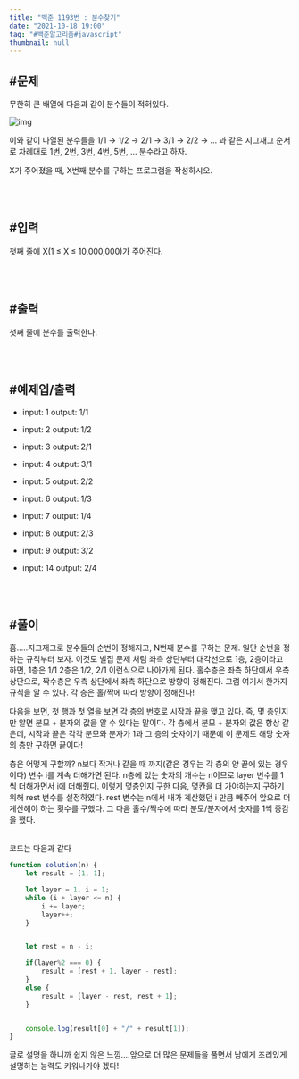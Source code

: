 ```yaml
---
title: "백준 1193번 : 분수찾기"
date: "2021-10-18 19:00"
tag: "#백준알고리즘#javascript"
thumbnail: null
---
```


## #문제

무한히 큰 배열에 다음과 같이 분수들이 적혀있다.

![img](../../../../post-images/20211018/분수찾기.png)

이와 같이 나열된 분수들을 1/1 → 1/2 → 2/1 → 3/1 → 2/2 → … 과 같은 지그재그 순서로 차례대로 1번, 2번, 3번, 4번, 5번, … 분수라고 하자.

X가 주어졌을 때, X번째 분수를 구하는 프로그램을 작성하시오.

<br/>
<br/>

## #입력

첫째 줄에 X(1 ≤ X ≤ 10,000,000)가 주어진다.

<br/>
<br/>

## #출력

첫째 줄에 분수를 출력한다.

<br/>
<br/>

## #예제입/출력

- input: 1
    output: 1/1

- input: 2
    output: 1/2

- input: 3
    output: 2/1

- input: 4
    output: 3/1

- input: 5
    output: 2/2

- input: 6
    output: 1/3

- input: 7
    output: 1/4

- input: 8
    output: 2/3

- input: 9
    output: 3/2

- input: 14
    output: 2/4

<br/>
<br/>

## #풀이

흠.....지그재그로 분수들의 순번이 정해지고, N번째 분수를 구하는 문제. 일단 순번을 정하는 규칙부터 보자. 이것도 벌집 문제 처럼 좌측 상단부터 대각선으로 1층, 2층이라고 하면, 1층은 1/1 2층은 1/2, 2/1 이런식으로 나아가게 된다. 홀수층은 좌측 하단에서 우측 상단으로, 짝수층은 우측 상단에서 좌측 하단으로 방향이 정해진다. 그럼 여기서 한가지 규칙을 알 수 있다. 각 층은 홀/짝에 따라 방향이 정해진다! 

다음을 보면, 첫 행과 첫 열을 보면 각 층의 번호로 시작과 끝을 맺고 있다. 즉, 몇 층인지만 알면 분모 + 분자의 값을 알 수 있다는 말이다. 각 층에서 분모 + 분자의 값은 항상 같은데, 시작과 끝은 각각 분모와 분자가 1과 그 층의 숫자이기 때문에 이 문제도 해당 숫자의 층만 구하면 끝이다!

층은 어떻게 구할까? n보다 작거나 같을 때 까지(같은 경우는 각 층의 양 끝에 있는 경우이다) 변수 i를 계속 더해가면 된다. n층에 있는 숫자의 개수는 n이므로 layer 변수를 1씩 더해가면서 i에 더해줬다. 이렇게 몇층인지 구한 다음, 몇칸을 더 가야하는지 구하기 위해 rest 변수를 설정하였다. rest 변수는 n에서 내가 계산했던 i 만큼 빼주어 앞으로 더 계산해야 하는 횟수를 구했다. 그 다음 홀수/짝수에 따라 분모/분자에서 숫자를 1씩 증감을 했다. 

<br/>
코드는 다음과 같다

```javascript
function solution(n) {
    let result = [1, 1];

    let layer = 1, i = 1;
    while (i + layer <= n) {
        i += layer;
        layer++;
    }


    let rest = n - i;

    if(layer%2 === 0) {
        result = [rest + 1, layer - rest];
    }
    else {
        result = [layer - rest, rest + 1];
    }


    console.log(result[0] + "/" + result[1]);
}
```

글로 설명을 하니까 쉽지 않은 느낌....앞으로 더 많은 문제들을 풀면서 남에게 조리있게 설명하는 능력도 키워나가야 겠다!
